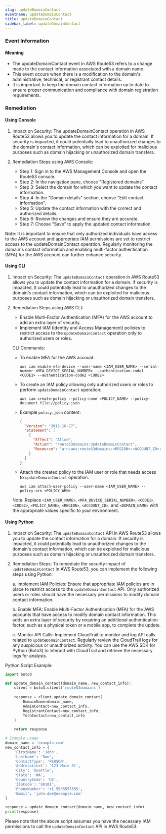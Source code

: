 ```yaml
--- 
slug: updateDomainContact
eventname: updateDomainContact
title: updateDomainContact
sidebar_label: updateDomainContact
---
```

                       
### Event Information

#### Meaning

- The updateDomainContact event in AWS Route53 refers to a change made to the contact information associated with a domain name.
- This event occurs when there is a modification to the domain's administrative, technical, or registrant contact details.
- It is important to keep the domain contact information up to date to ensure proper communication and compliance with domain registration requirements.

### Remediation

#### Using Console

1. Impact on Security: The updateDomainContact operation in AWS Route53 allows you to update the contact information for a domain. If security is impacted, it could potentially lead to unauthorized changes to the domain's contact information, which can be exploited for malicious purposes such as domain hijacking or unauthorized domain transfers.

2. Remediation Steps using AWS Console:
   - Step 1: Sign in to the AWS Management Console and open the Route53 console.
   - Step 2: In the navigation pane, choose "Registered domains".
   - Step 3: Select the domain for which you want to update the contact information.
   - Step 4: In the "Domain details" section, choose "Edit contact information".
   - Step 5: Update the contact information with the correct and authorized details.
   - Step 6: Review the changes and ensure they are accurate.
   - Step 7: Choose "Save" to apply the updated contact information.

Note: It is important to ensure that only authorized individuals have access to the AWS account and appropriate IAM permissions are set to restrict access to the updateDomainContact operation. Regularly monitoring the domain's contact information and enabling multi-factor authentication (MFA) for the AWS account can further enhance security.

#### Using CLI

1. Impact on Security: The `updateDomainContact` operation in AWS Route53 allows you to update the contact information for a domain. If security is impacted, it could potentially lead to unauthorized changes to the domain's contact information, which can be exploited for malicious purposes such as domain hijacking or unauthorized domain transfers.

2. Remediation Steps using AWS CLI:
   - Enable Multi-Factor Authentication (MFA) for the AWS account to add an extra layer of security.
   - Implement IAM (Identity and Access Management) policies to restrict access to the `updateDomainContact` operation only to authorized users or roles.

   CLI Commands:
   - To enable MFA for the AWS account:
     ```
     aws iam enable-mfa-device --user-name <IAM_USER_NAME> --serial-number <MFA_DEVICE_SERIAL_NUMBER> --authentication-code1 <CODE1> --authentication-code2 <CODE2>
     ```

   - To create an IAM policy allowing only authorized users or roles to perform `updateDomainContact` operation:
     ```
     aws iam create-policy --policy-name <POLICY_NAME> --policy-document file://policy.json
     ```

   - Example `policy.json` content:
     ```json
     {
       "Version": "2012-10-17",
       "Statement": [
         {
           "Effect": "Allow",
           "Action": "route53domains:UpdateDomainContact",
           "Resource": "arn:aws:route53domains:<REGION>:<ACCOUNT_ID>:domain/<DOMAIN_NAME>"
         }
       ]
     }
     ```

   - Attach the created policy to the IAM user or role that needs access to `updateDomainContact` operation:
     ```
     aws iam attach-user-policy --user-name <IAM_USER_NAME> --policy-arn <POLICY_ARN>
     ```

   Note: Replace `<IAM_USER_NAME>`, `<MFA_DEVICE_SERIAL_NUMBER>`, `<CODE1>`, `<CODE2>`, `<POLICY_NAME>`, `<REGION>`, `<ACCOUNT_ID>`, and `<DOMAIN_NAME>` with the appropriate values specific to your environment.

#### Using Python

1. Impact on Security: The `updateDomainContact` API in AWS Route53 allows you to update the contact information for a domain. If security is impacted, it could potentially lead to unauthorized changes to the domain's contact information, which can be exploited for malicious purposes such as domain hijacking or unauthorized domain transfers.

2. Remediation Steps: To remediate the security impact of `updateDomainContact` in AWS Route53, you can implement the following steps using Python:

   a. Implement IAM Policies: Ensure that appropriate IAM policies are in place to restrict access to the `updateDomainContact` API. Only authorized users or roles should have the necessary permissions to modify domain contact information.

   b. Enable MFA: Enable Multi-Factor Authentication (MFA) for the AWS accounts that have access to modify domain contact information. This adds an extra layer of security by requiring an additional authentication factor, such as a physical token or a mobile app, to complete the update.

   c. Monitor API Calls: Implement CloudTrail to monitor and log API calls related to `updateDomainContact`. Regularly review the CloudTrail logs for any suspicious or unauthorized activity. You can use the AWS SDK for Python (Boto3) to interact with CloudTrail and retrieve the necessary logs for analysis.

Python Script Example:
```python
import boto3

def update_domain_contact(domain_name, new_contact_info):
    client = boto3.client('route53domains')
    
    response = client.update_domain_contact(
        DomainName=domain_name,
        AdminContact=new_contact_info,
        RegistrantContact=new_contact_info,
        TechContact=new_contact_info
    )
    
    return response

# Example usage
domain_name = 'example.com'
new_contact_info = {
    'FirstName': 'John',
    'LastName': 'Doe',
    'ContactType': 'PERSON',
    'AddressLine1': '123 Main St',
    'City': 'Seattle',
    'State': 'WA',
    'CountryCode': 'US',
    'ZipCode': '98101',
    'PhoneNumber': '+1.5555555555',
    'Email': 'john.doe@example.com'
}

response = update_domain_contact(domain_name, new_contact_info)
print(response)
```
Please note that the above script assumes you have the necessary IAM permissions to call the `updateDomainContact` API in AWS Route53.


 